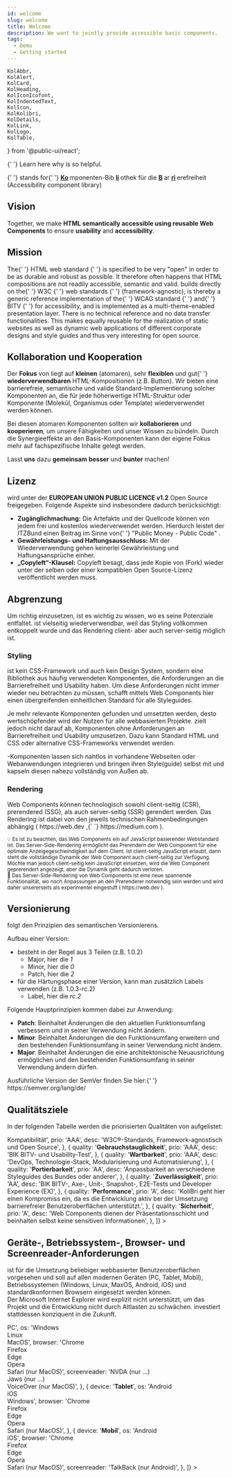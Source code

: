 ```yaml
---
id: welcome
slug: welcome
title: Welcome
description: We want to jointly provide accessible basic components.
tags:
  - Demo
  - Getting started
---
```


	KolAbbr,
	KolAlert,
	KolCard,
	KolHeading,
	KolIconIcofont,
	KolIndentedText,
	KolIcon,
	KolKolibri,
	KolDetails,
	KolLink,
	KolLogo,
	KolTable,
} from '@public-ui/react';

<div className="flex gap-4">
	<KolLogo
		_org="ITZBund"
		style={{
			display: 'block',
			width: '175px',
			marginTop: '1em',
		}}
	/>
	<KolKolibri
		style={{
			display: 'block',
			width: '100px',
			marginBottom: '1em',
		}}
	/>
</div>

<KolAlert _type="info">
	<KolLink _href="/docs/concepts/styling/theming">
		{' '}
		Learn here why <KoliBri /> is so helpful.
	</KolLink>
</KolAlert>

<br />

<p className="col-12">
	<strong>
		<KoliBri />
	</strong>{' '}
	stands for{' '}
	<b>
		<u>Ko</u>
	</b>
	mponenten-Bib
	<b>
		<u>li</u>
	</b>
	othek für die <b>
		<u>B</u>
	</b>
	ar
	<b>
		<u>ri</u>
	</b>
	erefreiheit (Accessibility component library)
</p>

## Vision

<p className="col-12">
	Together, we make <strong>HTML semantically accessible using reusable Web Components</strong> to ensure <strong>usability</strong> and <strong>accessibility</strong>.
</p>

## Mission

<p className="col-12">
	The{' '}
	<kol-link _href="https://html.spec.whatwg.org" _target="w3c">
	  HTML web standard
	</kol-link>{' '}
	is specified to be very "open" in order to be as durable and robust as possible. It therefore often happens that HTML compositions are
	not readily accessible, semantic and valid. <KoliBri /> builds directly on the{' '}
	<kol-link _href="https://www.w3.org" _target="w3c">
	  W3C
	</kol-link>{' '}
	<kol-link _href="https://www.w3.org/standards/webdesign/" _target="w3c">
	  web standards
	</kol-link>{' '}
	(framework-agnostic), is thereby a generic reference implementation of the{' '}
	<kol-link _href="https://www.w3.org/WAI/standards-guidelines/wcag/" _target="wcag">
	WCAG standard
	</kol-link>{' '}
	and{' '}
	<kol-link _href="https://www.bitvtest.de/bitv_test.html" _target="bitv">
	BITV
	</kol-link>{' '}
	for accessibility, and is implemented as a multi-theme-enabled presentation layer. There is no technical reference and no data transfer
	functionalities. This makes <KoliBri /> equally reusable for the realization of static websites as well as dynamic web applications of
	different corporate designs and style guides and thus very interesting for open source.
</p>

## Kollaboration und Kooperation

<p>
	Der <strong>Fokus</strong> von <KoliBri /> liegt auf <strong>kleinen</strong> (atomaren), sehr <strong>flexiblen</strong> und gut{' '}
	<strong>wiederverwendbaren</strong> HTML-Kompositionen (z.B. Button). Wir bieten eine barrierefreie, semantische und valide Standard-Implementierung solcher
	Komponenten an, die für jede höherwertige HTML-Struktur oder Komponente (Molekül, Organismus oder Template) wiederverwendet werden können.
</p>
<p>
	Bei diesen atomaren Komponenten sollten wir <strong>kollaborieren</strong> und <strong>kooperieren</strong>, um unsere Fähigkeiten und unser Wissen zu
	bündeln. Durch die Synergieeffekte an den Basis-Komponenten kann der eigene Fokus mehr auf fachspezifische Inhalte gelegt werden.
</p>
<p>
	Lasst <strong>uns</strong> dazu <strong>gemeinsam</strong> <KoliBri /> <strong>besser</strong> und <strong>bunter</strong> machen!
</p>

## Lizenz

<p className="col-12">
	<KoliBri /> wird unter der <strong>EUROPEAN UNION PUBLIC LICENCE v1.2</strong> Open Source freigegeben. Folgende Aspekte sind insbesondere dadurch
	berücksichtigt:
	<br />
	<ul>
		<li>
			<strong>Zugänglichmachung:</strong> Die Artefakte und der Quellcode können von jedem frei und kostenlos wiederverwendet werden. Hierdurch leistet der
			ITZBund einen Beitrag im Sinne von{' '}
			<kol-link _href="https://publiccode.eu/" _target="publiccode">
				"Public Money - Public Code"
			</kol-link>
			.
		</li>
		<li>
			<strong>Gewährleistungs- und Haftungsausschluss:</strong> Mit der Wiederverwendung gehen keinerlei Gewährleistung und Haftungsansprüche einher.
		</li>
		<li>
			<strong>„Copyleft“-Klausel:</strong> Copyleft besagt, dass jede Kopie von <KoliBri /> (Fork) wieder unter der selben oder einer kompatiblen Open
			Source-Lizenz veröffentlicht werden muss.
		</li>
	</ul>
</p>

## Abgrenzung

<p className="col-12">
	Um <KoliBri /> richtig einzusetzen, ist es wichtig zu wissen, wo es seine Potenziale entfaltet. <KoliBri /> ist vielseitig wiederverwendbar, weil das Styling
	vollkommen entkoppelt wurde und das Rendering client- aber auch server-seitig möglich ist.
</p>

### Styling

<p className="col-12">
	<KoliBri /> ist kein CSS-Framework und auch kein Design System, sondern eine Bibliothek aus häufig verwendeten Komponenten, die Anforderungen an die
	Barrierefreiheit und Usability haben. Um diese Anforderungen nicht immer wieder neu betrachten zu müssen, schafft <KoliBri /> mittels Web Components hier
	einen übergreifenden einheitlichen Standard für alle Styleguides.
</p>
<p className="col-12">
	Je mehr relevante Komponenten gefunden und umsetzten werden, desto wertschöpfender wird der Nutzen für alle webbasierten Projekte. <KoliBri /> zielt jedoch
	nicht darauf ab, Komponenten ohne Anforderungen an Barrierefreiheit und Usability umzusetzen. Dazu kann Standard HTML und CSS oder alternative CSS-Frameworks
	verwendet werden.
</p>
<p className="col-12">
	<KolAlert _type="success">
		<KoliBri />
		-Komponenten lassen sich nahtlos in vorhandene Webseiten oder Webanwendungen integrieren und bringen ihren Style(guide) selbst mit und kapseln diesen nahezu
		vollständig von Außen ab.
	</KolAlert>
</p>

### Rendering

<p className="col-12">
	Web Components können technologisch sowohl client-seitig (CSR), prerendered (SSG), als auch server-seitig (SSR) gerendert werden. Das Rendering ist dabei von
	den jeweils technischen Rahmenbedingungen abhängig (
	<KolLink _href="https://web.dev/rendering-on-the-web/" _target="web.dev">
		https://web.dev
	</KolLink>
	,{` `}
	<KolLink _href="https://medium.com/nerd-for-tech/compare-and-contrast-csr-ssr-and-ssg-in-nextjs-58e3caf2e15e" _target="web.dev">
		https://medium.com
	</KolLink>
	).
</p>
<p>
	<KolIndentedText className="col-12">
		<small>
			💡 Es ist zu beachten, das Web Components ein auf JavaScript basierender Webstandard ist. Das Server-Side-Rendering ermöglicht das Prerendern der Web
			Component für eine optimale Anzeigegeschwindigkeit auf dem Client. Ist client-seitig JavaScript erlaubt, dann steht die vollständige Dynamik der Web
			Component auch client-seitig zur Verfügung. Möchte man jedoch client-seitig kein JavaScript einsetzen, wird die Web Component geprerendert angezeigt, aber
			die Dynamik geht dadurch verloren.
		</small>
	</KolIndentedText>
	<br />
	<KolIndentedText className="col-12">
		<small>
			🧪 Das Server-Side-Rendering von Web Components ist eine neue spannende Funktionalität, wo noch Anpassungen an den Prerenderer notwendig sein werden und
			wird daher unsererseits als experimentel eingestuft (
			<KolLink _href="https://web.dev/declarative-shadow-dom/" _target="web.dev">
				https://web.dev
			</KolLink>
			).
		</small>
	</KolIndentedText>
</p>

## Versionierung

<p className="col-12">
	<KoliBri /> folgt den Prinzipien des semantischen Versionierens.
</p>
<p className="col-12">
	Aufbau einer Version:
	<ul>
		<li>
			besteht in der Regel aus 3 Teilen (z.B. 1.0.2)
			<ul>
				<li>
					Major, hier die <i>1</i>
				</li>
				<li>
					Minor, hier die <i>0</i>
				</li>
				<li>
					Patch, hier die <i>2</i>
				</li>
			</ul>
		</li>
		<li>
			für die Härtungsphase einer Version, kann man zusätzlich Labels verwenden (z.B. 1.0.3-rc.2)
			<ul>
				<li>
					Label, hier die <i>rc.2</i>
				</li>
			</ul>
		</li>
	</ul>
</p>
<p className="col-12">
	Folgende Hauptprinzipien kommen dabei zur Anwendung:
	<ul>
		<li>
			<b>Patch</b>: Beinhaltet Änderungen die den aktuellen Funktionsumfang verbessern und in seiner Verwendung nicht ändern.
		</li>
		<li>
			<b>Minor</b>: Beinhaltet Änderungen die den Funktionsumfang erweitern und den bestehenden Funktionsumfang in seiner Verwendung nicht ändern.
		</li>
		<li>
			<b>Major</b>: Beinhaltet Änderungen die eine architektonische Neuausrichtung ermöglichen und den bestehenden Funktionsumfang in seiner Verwendung ändern
			dürfen.
		</li>
	</ul>
	Ausführliche Version der SemVer finden Sie hier:{' '}
	<kol-link _href="https://semver.org/lang/de/" _target="semver">
		https://semver.org/lang/de/
	</kol-link>
</p>

## Qualitätsziele

<p className="col-12">
	In der folgenden Tabelle werden die priorisierten Qualitäten von <KoliBri /> aufgelistet:
</p>
<KolTable
	className="col-12"
	_caption="Priorisierte Qualitäten"
	_minWidth="50em"
	_headers={{
		horizontal: [
			[
				{
					label: 'Qualität',
					key: 'quality',
					width: '12em',
				},
				{
					label: 'Priorität',
					key: 'prio',
					textAlign: 'center',
					width: '5em',
				},
				{
					label: 'Erläuterung',
					key: 'desc',
				},
			],
		],
	}}
	_data={[
		{
			quality: '<b>Kompatibilität</b>',
			prio: 'AAA',
			desc: 'W3C®-Standards, Framework-agnostisch und Open Source',
		},
		{
			quality: '<b>Gebrauchstauglichkeit</b>',
			prio: 'AAA',
			desc: 'BIK BITV- und Usability-Test',
		},
		{
			quality: '<b>Wartbarkeit</b>',
			prio: 'AAA',
			desc: 'DevOps, Technologie-Stack, Modularisierung und Automatisierung',
		},
		{
			quality: '<b>Portierbarkeit</b>',
			prio: 'AA',
			desc: 'Anpassbarkeit an verschiedene Styleguides des Bundes oder anderer',
		},
		{
			quality: '<b>Zuverlässigkeit</b>',
			prio: 'AA',
			desc: 'BIK BITV-, Axe-, Unit-, Snapshot-, E2E-Tests und Developer Experience (EX)',
		},
		{
			quality: '<b>Performance</b>',
			prio: 'A',
			desc: 'KoliBri geht hier einen Kompromiss ein, da es die Entwicklung aktiv bei der Umsetzung barrierefreier Benutzeroberflächen unterstützt.',
		},
		{
			quality: '<b>Sicherheit</b>',
			prio: 'A',
			desc: 'Web Components dienen der Präsentationsschicht und beinhalten selbst keine sensitiven Informationen',
		},
	]}
></KolTable>
<p />

## Geräte-, Betriebssystem-, Browser- und Screenreader-Anforderungen

<p className="col-12">
	<KoliBri /> ist für die Umsetzung beliebiger webbasierter Benutzeroberflächen vorgesehen und soll auf allen modernen Geräten (PC, Tablet, Mobil),
	Betriebssystemen (Windows, Linux, MaxOS, Android, iOS) und standardkonformen Browsern eingesetzt werden können.
	<br />
	Der Microsoft Internet Explorer wird explizit nicht unterstützt, um das Projekt und die Entwicklung nicht durch Altlasten zu schwächen. <KoliBri /> investiert
	stattdessen konziquent in die Zukunft.
</p>
<KolTable
	className="col-12"
	_caption="Angestrebt Geräte-, Betriebssystem-, Browser und Screenreader-Kompatibilität"
	_minWidth="40em"
	_headers={{
		horizontal: [
			[
				{
					label: 'Gerät',
					key: 'device',
					width: '10em',
					textAlign: 'center',
				},
				{
					label: 'Betriebsystem',
					key: 'os',
					width: '10em',
					textAlign: 'center',
				},
				{
					label: 'Browser',
					key: 'browser',
					width: '10em',
					textAlign: 'center',
				},
				{
					label: 'Screenreader',
					key: 'screenreader',
					width: '10em',
					textAlign: 'center',
				},
			],
		],
	}}
	_data={[
		{
			device: '<b>PC</b>',
			os: 'Windows<br/>Linux<br/>MacOS',
			browser: 'Chrome<br/>Firefox<br/>Edge<br/>Opera<br/>Safari (nur MacOS)',
			screenreader: 'NVDA (nur ...)<br/>Jaws (nur ...)<br/>VoiceOver (nur MacOS)',
		},
		{
			device: '<b>Tablet</b>',
			os: 'Android<br/>iOS<br/>Windows',
			browser: 'Chrome<br/>Firefox<br/>Edge<br/>Opera<br/>Safari (nur MacOS)',
		},
		{
			device: '<b>Mobil</b>',
			os: 'Android<br/>iOS',
			browser: 'Chrome<br/>Firefox<br/>Edge<br/>Opera<br/>Safari (nur MacOS)',
			screenreader: 'TalkBack (nur Android)',
		},
	]}
></KolTable>
<p />
